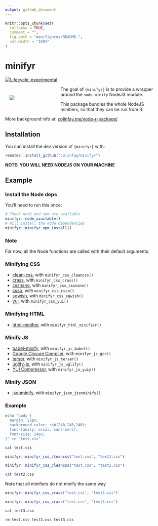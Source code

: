 ```yaml
---
output: github_document
---
```


<!-- README.md is generated from README.Rmd. Please edit that file -->

```r
knitr::opts_chunk$set(
  collapse = TRUE,
  comment = "",
  fig.path = "man/figures/README-",
  out.width = "100%"
)
```

# minifyr

<!-- badges: start -->
[![Lifecycle: experimental](https://img.shields.io/badge/lifecycle-experimental-orange.svg)](https://www.tidyverse.org/lifecycle/#experimental)
<!-- badges: end -->

<div style="float: left;width: 30%; padding: 1em;">
<img src = "inst/hex-minifyr.png"></img>
</div>

The goal of `{minifyr}` is to provide a wrapper around the `node-minify` NodeJS module.

This package bundles the whole NodeJS minifiers, so that they can be run from R. 

More background info at: [colinfay.me/node-r-package/](https://colinfay.me/node-r-package/)

## Installation

You can install the dev version of `{minifyr}` with:

``` r
remotes::install_github("colinfay/minifyr")
```

__NOTE: YOU WILL NEED NODEJS ON YOUR MACHINE__

## Example

### Install the Node deps

You'll need to run this once:

```r
# Check node and npm are available
minifyr::node_available()
# Will install the node dependencies
minifyr::minifyr_npm_install()
```

### Note

For now, all the Node functions are called with their default arguments.

### Minifying CSS

+ [clean-css](https://github.com/jakubpawlowicz/clean-css), with `minifyr_css_cleancss()`
+ [crass](https://github.com/mattbasta/crass), with `minifyr_css_crass()`
+ [cssnano](https://github.com/cssnano/cssnano), with `minifyr_css_cssnano()`
+ [csso](https://github.com/css/csso), with `minifyr_css_csso()`
+ [sqwish](https://github.com/ded/sqwish), with `minifyr_css_sqwish()`
+ [yui](http://yui.github.io/yuicompressor/), with `minifyr_css_yui()`

### Minifying HTML

+ [html-minifier](https://github.com/kangax/html-minifier), with `minifyr_html_minifier()`

### Minify JS

+ [babel-minify](https://github.com/babel/minify), with `minifyr_js_babel()`
+ [Google Closure Compiler](https://developers.google.com/closure/compiler/), with `minifyr_js_gcc()`
+ [terser](https://github.com/terser-js/terser), with `minifyr_js_terser()`
+ [uglify-js](https://github.com/mishoo/UglifyJS2), with `minifyr_js_uglify()`
+ [YUI Compressor](http://yui.github.io/yuicompressor/), with `minifyr_js_yuiy()`

### Minify JSON

+ [jsonminify](https://github.com/babel/minify), with `minifyr_json_jsonminify()`

### Example

```bash
echo "body {
  margin: 25px;
  background-color: rgb(240,240,240);
  font-family: arial, sans-serif;
  font-size: 14px;
}" >> "test.css"
```

```bash
cat test.css
```

```r
minifyr::minifyr_css_cleancss("test.css", "test2.css")
```
```r
minifyr::minifyr_css_cleancss("test.css", "test2.css")
```


```bash
cat test2.css
```

Note that all minifiers do not minify the same way

```r
minifyr::minifyr_css_crass("test.css", "test3.css")
```
```r
minifyr::minifyr_css_crass("test.css", "test3.css")
```

```bash
cat test3.css
```


```bash
rm test.css test2.css test3.css
```


